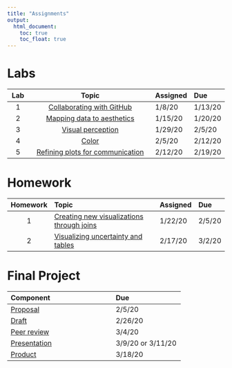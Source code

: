 ```yaml
---
title: "Assignments"
output:
  html_document:
    toc: true
    toc_float: true
---
```


# Labs

|**Lab** | **Topic**                                       | **Assigned** | **Due** | 
|:------:| :---------------------------------------------: | :------------| :-------| 
| 1      | [Collaborating with GitHub](lab1.html)          | 1/8/20       | 1/13/20 | 
| 2      | [Mapping data to aesthetics](lab2.html)         | 1/15/20      | 1/20/20 |
| 3      | [Visual perception](lab3.html)                  | 1/29/20      | 2/5/20  | 
| 4      | [Color](lab4.html)                              | 2/5/20       | 2/12/20 | 
| 5      | [Refining plots for communication](lab5.html)   | 2/12/20      | 2/19/20 | 

# Homework

|**Homework** | **Topic**                                 | **Assigned** | **Due** | 
|:-----------:| :-----------------------------------------| :------------| :-------| 
| 1           | [Creating new visualizations through joins](hw1.html) | 1/22/20       | 2/5/20 | 
| 2           | [Visualizing uncertainty and tables](hw2.html)     | 2/17/20      | 3/2/20 | 

# Final Project

|**Component** | **Due** | 
|:-------------|:--------| 
| [Proposal](https://uo-datasci-specialization.github.io/c2-dataviz-2020/site-syllabus.html#proposal_(10_points;_5%;_due_february_5)) | 2/5/20 | 
| [Draft](https://uo-datasci-specialization.github.io/c2-dataviz-2020/site-syllabus.html#portfolio_draft_(15_points;_75%;_due_february_26))        | 2/26/20 | 
| [Peer review](https://uo-datasci-specialization.github.io/c2-dataviz-2020/site-syllabus.html#peer_review_(15_points;_75%;_due_march_4))  | 3/4/20 | 
| [Presentation](https://uo-datasci-specialization.github.io/c2-dataviz-2020/site-syllabus.html#presentation_(20_points;_10%)) | 3/9/20 or 3/11/20 | 
| [Product](https://uo-datasci-specialization.github.io/c2-dataviz-2020/site-syllabus.html#product_(60_points;_30%))      | 3/18/20 | 